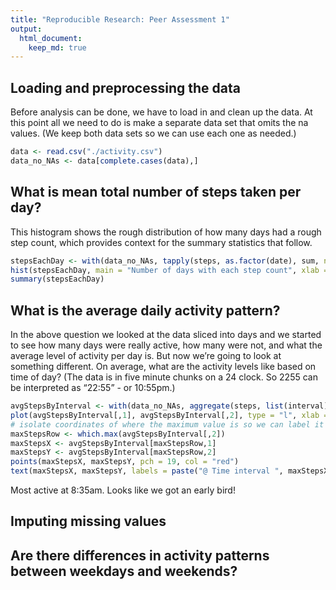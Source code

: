 ```yaml
---
title: "Reproducible Research: Peer Assessment 1"
output: 
  html_document:
    keep_md: true
---
```



## Loading and preprocessing the data

Before analysis can be done, we have to load in and clean up the data. At this point all we need to do is make a separate data set that omits the na values. (We keep both data sets so we can use each one as needed.)

```r
data <- read.csv("./activity.csv")
data_no_NAs <- data[complete.cases(data),]
```

## What is mean total number of steps taken per day?

This histogram shows the rough distribution of how many days had a rough step count, which provides context for the summary statistics that follow.
```r
stepsEachDay <- with(data_no_NAs, tapply(steps, as.factor(date), sum, na.rm = TRUE))
hist(stepsEachDay, main = "Number of days with each step count", xlab = "Steps", ylab = "Days")
summary(stepsEachDay)
```

## What is the average daily activity pattern?

In the above question we looked at the data sliced into days and we started to see how many days were really active, how many were not, and what the average level of activity per day is. But now we're going to look at something different. On average, what are the activity levels like based on time of day? (The data is in five minute chunks on a 24 clock. So 2255 can be interpreted as "22:55" - or 10:55pm.)
```r
avgStepsByInterval <- with(data_no_NAs, aggregate(steps, list(interval), mean))
plot(avgStepsByInterval[,1], avgStepsByInterval[,2], type = "l", xlab = "Time Interval", ylab = "Avg Steps")
# isolate coordinates of where the maximum value is so we can label it on the plot
maxStepsRow <- which.max(avgStepsByInterval[,2])
maxStepsX <- avgStepsByInterval[maxStepsRow,1]
maxStepsY <- avgStepsByInterval[maxStepsRow,2]
points(maxStepsX, maxStepsY, pch = 19, col = "red")
text(maxStepsX, maxStepsY, labels = paste("@ Time interval ", maxStepsX), pos = 4)
```

Most active at 8:35am. Looks like we got an early bird!

## Imputing missing values



## Are there differences in activity patterns between weekdays and weekends?
